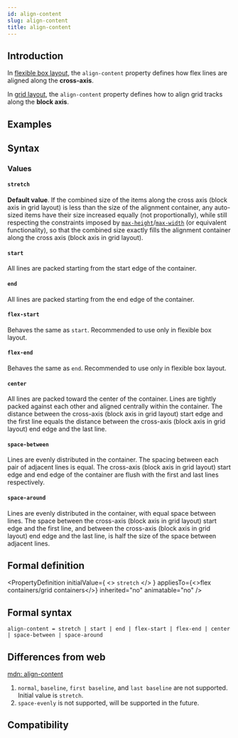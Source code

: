 ```yaml
---
id: align-content
slug: align-content
title: align-content
---
```


## Introduction

In [flexible box layout](guide/ui/layout/flexible-box-layout.mdx), the `align-content` property defines how flex lines are aligned along the **cross-axis**.

In [grid layout](guide/ui/layout/grid-layout.mdx), the `align-content` property defines how to align grid tracks along the **block axis**.

## Examples


<Go
  example="css-api"
  defaultFile="src/align-content/App.tsx"
  img="/assets/doc/css/align-content.jpg"
  defaultEntryFile="dist/align-content.lynx.bundle"
  entry="src/align-content"
/>

## Syntax

### Values

#### `stretch`

**Default value**. If the combined size of the items along the cross axis (block axis in grid layout) is less than the size of the alignment container, any auto-sized items have their size increased equally (not proportionally), while still respecting the constraints imposed by [`max-height`](./max-height.mdx)/[`max-width`](./max-width.mdx) (or equivalent functionality), so that the combined size exactly fills the alignment container along the cross axis (block axis in grid layout).

#### `start`

All lines are packed starting from the start edge of the container.

#### `end`

All lines are packed starting from the end edge of the container.

#### `flex-start`

Behaves the same as `start`. Recommended to use only in flexible box layout.

#### `flex-end`

Behaves the same as `end`. Recommended to use only in flexible box layout.

#### `center`

All lines are packed toward the center of the container. Lines are tightly packed against each other and aligned centrally within the container. The distance between the cross-axis (block axis in grid layout) start edge and the first line equals the distance between the cross-axis (block axis in grid layout) end edge and the last line.

#### `space-between`

Lines are evenly distributed in the container. The spacing between each pair of adjacent lines is equal. The cross-axis (block axis in grid layout) start edge and end edge of the container are flush with the first and last lines respectively.

#### `space-around`

Lines are evenly distributed in the container, with equal space between lines. The space between the cross-axis (block axis in grid layout) start edge and the first line, and between the cross-axis (block axis in grid layout) end edge and the last line, is half the size of the space between adjacent lines.

## Formal definition


<PropertyDefinition
  initialValue={
    <>
      <code>stretch</code>
    </>
  }
  appliesTo={<>flex containers/grid containers</>}
  inherited="no"
  animatable="no"
/>

## Formal syntax

```
align-content = stretch | start | end | flex-start | flex-end | center | space-between | space-around
```

## Differences from web

[mdn: align-content](https://developer.mozilla.org/en/docs/Web/CSS/align-content)

1. `normal`, `baseline`, `first baseline`, and `last baseline` are not supported. Initial value is `stretch`.
2. `space-evenly` is not supported, will be supported in the future.

## Compatibility


<LegacyCompatTable metadata="css/properties/align-content" />
